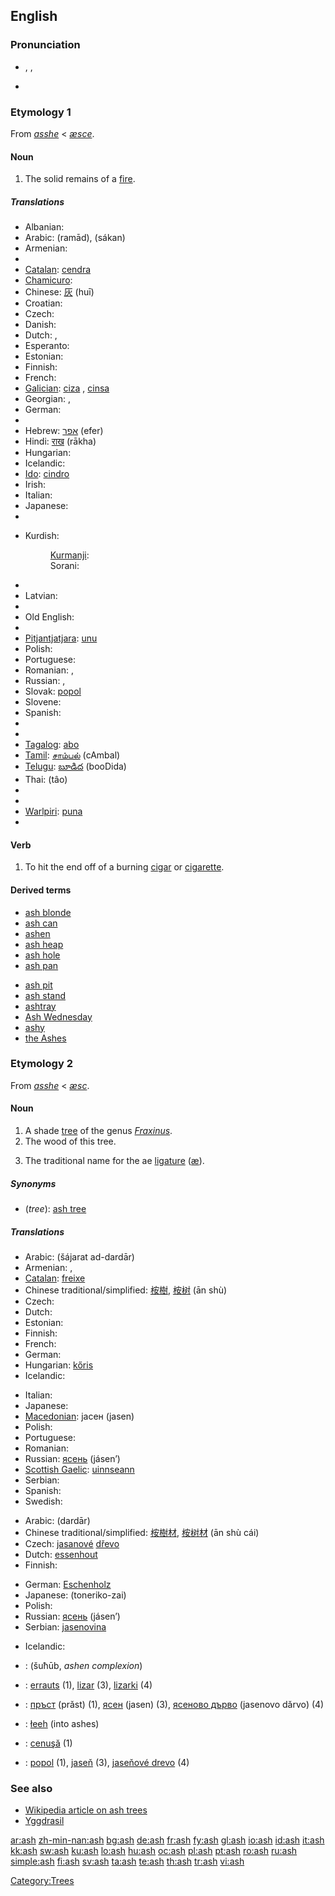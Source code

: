 {{also|Ash}}
==English==
{{wikipedia}}

===Pronunciation===
* {{enPR|ăsh}}, {{IPA|/æʃ/}}, {{SAMPA|/{S/}}
* {{audio|en-us-ash.ogg|Audio (US)}}
*: {{rhymes|æʃ}}

===Etymology 1===
From {{etyl|enm}} ''[[asshe]]'' < {{etyl|ang}} ''[[æsce]]''.

====Noun====
{{en-noun|es}}

# The solid remains of a [[fire]].

=====Translations=====
{{trans-top|solid remains of a fire}}
* Albanian: {{t-|sq|hi|m|xs=Albanian}}
* Arabic: {{Arab|[[رماد]]}} (ramād), {{Arab|[[سكن]]}} (sákan)
* Armenian: {{t-|hy|մոխիր|tr=moxir|sc=Armn|xs=Armenian}}
* {{trreq|Basque}}
* [[Catalan]]: [[cendra]] {{f}}
* [[Chamicuro]]: {{tø|ccc|kajchijpe}}
* Chinese: [[灰]] (huī)
* Croatian: {{t-|hr|pepeo|m}}
* Czech: {{t-|cs|popel|m}}
* Danish: {{t+|da|aske}}
* Dutch: {{t+|nl|as|f}}, {{t-|nl|asse|f}}
* Esperanto: {{t-|eo|cindro|xs=Esperanto}}
* Estonian: {{t-|et|tuhk}}
* Finnish: {{t+|fi|tuhka}}
* French: {{t+|fr|cendre|m}}
* [[Galician]]: [[ciza]] {{f}}, [[cinsa]] {{f}}
* Georgian: {{t|ka|ნაცარი|tr=natsari}}, {{t|ka|ფერფლი|tr=p‘erp‘li}}
* German: {{t+|de|Asche|f}}
* {{trreq|Greek}}
* Hebrew: [[אפר]] (efer) {{m}}
* Hindi: [[राख]] (rākha) {{f}}
* Hungarian: {{t+|hu|hamu}}
* Icelandic: {{t+|is|aska|f}}
* [[Ido]]: [[cindro]]
* Irish: {{t|ga|luaith|f}}
* Italian: {{t+|it|cenere|f}}
* Japanese: {{t|ja|灰|sc=Jpan|tr=[[はい]], hai}}
* {{trreq|Korean}}
{{trans-mid}}
* Kurdish:
*: [[Kurmanji]]: {{t|ku|xwelî}} {{f}}
*: Sorani: {{t|ku|خۆڵه‌مێش|tr=xollemésh|sc=KUchar}}
* {{trreq|Latin}}
* Latvian: {{t-|lv|pelni|m|p|xs=Latvian}}
* {{trreq|Lithuanian}}
* Old English: {{t|ang|asce|f}}
* {{trreq|Persian}}
* [[Pitjantjatjara]]: [[unu]]
* Polish: {{t+|pl|popiół|m}}
* Portuguese: {{t+|pt|cinza|f}}
* Romanian: {{t-|ro|cenuşă|f}}, {{t-|ro|scrum|m}}
* Russian: {{t+|ru|пепел|m|tr=pépel|sc=Cyrl}}, {{t+|ru|зола|f|tr=zolá|sc=Cyrl}}
* Slovak: [[popol]] {{m}}
* Slovene: {{t+|sl|pepel|m}}
* Spanish: {{t+|es|ceniza|f}}
* {{trreq|Swahili}}
* {{trreq|Swedish}}
* [[Tagalog]]: [[abo]]
* [[Tamil]]: [[சாம்பல்]] (cAmbal)
* [[Telugu]]: [[బూడిద]] (booDida)
* Thai: {{Thai|[[เถ้า]]}} (tâo)
* {{trreq|Turkish}}
* {{trreq|Vietnamese}}
* [[Warlpiri]]: [[puna]]
* {{trreq|Welsh}}
{{trans-bottom}}

====Verb====
{{en-verb|ash|es}}

# To hit the end off of a burning [[cigar]] or [[cigarette]].

====Derived terms====
{{top2}}
* [[ash blonde]]
* [[ash can]]
* [[ashen]]<!--belongs on the page for "ashen": Polish-popiół-->
* [[ash heap]]
* [[ash hole]]
* [[ash pan]]
{{mid2}}
* [[ash pit]]
* [[ash stand]]
* [[ashtray]]
* [[Ash Wednesday]]
* [[ashy]]
* [[the Ashes]]<!--in cricket-->
{{bottom}}

===Etymology 2===
From {{etyl|enm}} ''[[asshe]]'' < {{etyl|ang}} ''[[æsc]]''.

====Noun====
{{en-noun|es}}

# A shade [[tree]] of the genus ''[[Fraxinus]]''.
# The wood of this tree.
# {{orthography}} The traditional name for the ae [[ligature]] ([[æ]]).

=====Synonyms=====
* (''tree''): [[ash tree]]

=====Translations=====
{{trans-top|tree}}
* Arabic: {{Arab|[[شجرة الدردار]]}} (šájarat ad-dardār) {{f}}
* Armenian: {{t-|hy|հացենի|tr=hac'eni|sc=Armn|xs=Armenian}}, {{t-|hy|հացի|tr=hac'i|sc=Armn|xs=Armenian}}
* [[Catalan]]: [[freixe]] {{m}}
* Chinese traditional/simplified: [[桉樹]], [[桉树]] (ān shù)
* Czech: {{t+|cs|jasan|m}}
* Dutch: {{t+|nl|es|m}}
* Estonian: {{t-|et|saar}}
* Finnish: {{t+|fi|saarni}}
* French: {{t+|fr|frêne|m}}
* German: {{t+|de|Esche|f}}
* Hungarian: [[kőris]]
* Icelandic: {{t+|is|askur|m}}
{{trans-mid}}
* Italian: {{t-|it|frassino|m}}
* Japanese: {{t-|ja|トネリコ|tr=toneriko|sc=Jpan}}
* [[Macedonian]]: јасен (jasen)
* Polish: {{t+|pl|jesion|m}}
* Portuguese: {{t-|pt|freixo|m}}
* Romanian: {{t+|ro|frasin|m}}
* Russian: [[ясень]] (jásen’) {{m}}
* [[Scottish Gaelic]]: [[uinnseann]] {{m}}
* Serbian: {{t-|sr|jasen|m}}
* Spanish: {{t+|es|fresno|m}}
* Swedish: {{t+|sv|ask}}
{{trans-bottom}}

{{trans-top|wood}}
* Arabic: {{Arab|[[دردار]]}} (dardār) {{m}}
* Chinese traditional/simplified: [[桉樹材]], [[桉树材]] (ān shù cái)
* Czech: [[jasanový|jasanové]] [[dřevo]] {{n}}
* Dutch: [[essenhout]] {{n}}
* Finnish: {{t+|fi|saarni}}
{{trans-mid}}
* German: [[Eschenholz]] {{n}}
* Japanese: {{Jpan|[[トネリコ材]]}} (toneriko-zai)
* Polish: {{t+|pl|jesion|m}}
* Russian: [[ясень]] (jásen’) {{m}}
* Serbian: [[jasenovina]] {{f}}
{{trans-bottom}}

{{trans-top|ae ligature}}
* Icelandic: {{t+|is|æ|n}}
{{trans-mid}}
{{trans-bottom}}

{{checktrans-top}}
* {{ttbc|Arabic}}: {{Arab|[[شحوب]]}} (šuħūb, ''ashen complexion'')
* {{ttbc|Basque}}: [[errauts]] (1), [[lizar]] (3), [[lizarki]] (4)
* {{ttbc|Bulgarian}}: [[пръст]] (prǎst) {{f}} (1), [[ясен]] (jasen) {{m}} (3), [[ясеново дърво]] (jasenovo dǎrvo) {{n}} (4)
* {{ttbc|Navajo}}: [[łeeh]] (into ashes)
* {{ttbc|Romanian}}: [[cenuşă]] {{f}} (1)
* {{ttbc|Slovak}}: [[popol]] {{m}} (1), [[jaseň]] {{m}} (3), [[jaseňové drevo]] {{n}} (4)
{{checktrans-bottom}}

===See also===
* [[w:ash tree|Wikipedia article on ash trees]]
* [[Yggdrasil]]

[[Category:Trees]]

[[ar:ash]]
[[zh-min-nan:ash]]
[[bg:ash]]
[[de:ash]]
[[fr:ash]]
[[fy:ash]]
[[gl:ash]]
[[io:ash]]
[[id:ash]]
[[it:ash]]
[[kk:ash]]
[[sw:ash]]
[[ku:ash]]
[[lo:ash]]
[[hu:ash]]
[[oc:ash]]
[[pl:ash]]
[[pt:ash]]
[[ro:ash]]
[[ru:ash]]
[[simple:ash]]
[[fi:ash]]
[[sv:ash]]
[[ta:ash]]
[[te:ash]]
[[th:ash]]
[[tr:ash]]
[[vi:ash]]